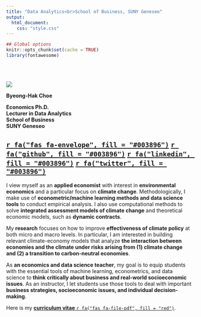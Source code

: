 ```yaml
---
title: "Data Analytics<br>School of Business, SUNY Geneseo"
output:
  html_document:
    css: "style.css"
---
```

```r
## Global options
knitr::opts_chunk$set(cache = TRUE)
library(fontawesome)
```


<br><br>

<div class="column-left">

<div class="image-cropper">
  <img src="img/bchoe2020.png"  />
</div>


**Byeong-Hak Choe**

<div class="hLine"></div>

**Economics Ph.D.**<br>
**Lecturer in Data Analytics**<br>
**School of Business**<br>
**SUNY Geneseo** 

<h2>
[`r fa("fas fa-envelope", fill = "#003896")`](mailto: bchoe@geneseo.edu){target="_blank"} [`r fa("github", fill = "#003896")`](https://github.com/bcecon){target="_blank"} [`r fa("linkedin", fill = "#003896")`](https://www.linkedin.com/in/byeong-hak-choe-28471172){target="_blank"} [`r fa("twitter", fill = "#003896")`](https://twitter.com/climate_econ){target="_blank"}
</h2>

</div>



<div class="column-center">


<div class="verticalLine"></div>

</div>





<div class="column-right">
I view myself as an **applied economist** with interest in **environmental economics** and a particular focus on **climate change**. Methodologically, I make use of **econometric/machine learning methods and data science tools** to conduct empirical analysis. I also use computational methods to solve **integrated assessment models of climate change** and theoretical economic models, such as **dynamic contracts**.

My **research** focuses on how to improve **effectiveness of climate policy** at both micro and macro levels. In particular, I am interested in building relevant climate-economy models that analyze **the interaction between economies and the climate under risks arising from (1) climate change and (2) a transition to carbon-neutral economies**. 

As **an economics and data science teacher**, my goal is to equip students with the essential tools of machine learning, econometrics, and data science to **think critically about business and real-world socioeconomic issues**. As an instructor, I let students use those tools to deal with important **business strategies, socioeconomic issues, and individual decision-making**. 

Here is my [**curriculum vitae** `r fa("fas fa-file-pdf", fill = "red")` ](choe_cv.pdf){target="_blank"}. 
</div>

